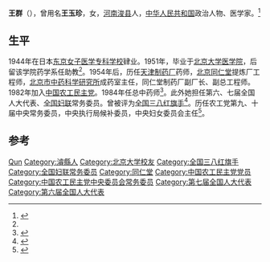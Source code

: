 {{Otheruses|other=名为王群的其他人物|王群}}

'''王群'''（{{bd|1926年|5月|}}），曾用名'''王玉珍'''，女，[[河南|河南]][[浚县|浚县]]人，[[中华人民共和国|中华人民共和国]]政治人物、医学家。<ref name="药学年鉴">{{Cite book|title=中国药学年鉴 1986|last=《中国药学年鉴》编辑委员会编; 彭司勋主编|first=|publisher=人民卫生出版社|year=1988|isbn=7-117-00602-1|location=北京|pages=275}}</ref>

== 生平 ==
1944年在日本[[东京女子医学专科学校|东京女子医学专科学校]]肄业。1951年，毕业于[[北京大学医学院|北京大学医学院]]，后留该学院药学系任助教<ref name="药学年鉴"/>。1954年后，历任[[天津制药厂|天津制药厂]]药师，[[北京同仁堂|北京同仁堂]]提炼厂工程师，[[北京市中药科学研究所|北京市中药科学研究所]]成药室主任，同仁堂制药厂副厂长、副总工程师。1982年加入[[中国农工民主党|中国农工民主党]]。1984年任总中药师<ref>{{Cite book|title=河南当代人物辞典|last=林英海，葛纪谦主编；刘跃进，郭荣魁，崔玉川等副主编；河南当代人物辞典编辑委员会编|first=|publisher=河南当代人物辞典编辑委员会|year=2006.07|isbn=|location=|pages=562}}</ref>。此外她担任第六、七届全国人大代表、[[全国妇联|全国妇联]]常务委员。曾被评为[[全国三八红旗手|全国三八红旗手]]<ref>{{Cite book|title=中国民主党派人物录|last=蒋景源主编|first=|publisher=[[华东师范大学出版社|华东师范大学出版社]]|year=1991.11|isbn=7-5617-0728-2|location=上海|pages=243}}</ref>。历任农工党第九、十届中央常务委员，中央执行局候补委员，中央妇女委员会主任<ref>{{Cite book|title=中国民主党派历史、政纲、人物|last=秦国生，胡治安主编|first=|publisher=[[山东人民出版社|山东人民出版社]]|year=1990.11|isbn=7-209-00722-9|location=济南|pages=648}}</ref>。

== 参考 ==
{{reflist}}

{{Navboxes 
| title  = 王群在[[中国农工民主党|中国农工民主党]]的职务
| list1  =
{{中国农工民主党第九届中央委员会}}
{{中国农工民主党第十届中央委员会}}
}}
{{Navboxes 
| title  = 王群在[[中华全国妇女联合会|中华全国妇女联合会]]的职务
| list1  =
{{中华全国妇女联合会第六届执行委员会}}
{{中华全国妇女联合会第七届执行委员会}}
}}

{{Authority control}}
{{DEFAULTSORT:Wang王}}
[[Category:王姓|Qun]]
[[Category:濬縣人|Category:濬縣人]]
[[Category:北京大学校友|Category:北京大学校友]]
[[Category:全国三八红旗手|Category:全国三八红旗手]]
[[Category:全国妇联常务委员|Category:全国妇联常务委员]]
[[Category:同仁堂|Category:同仁堂]]
[[Category:中国农工民主党党员|Category:中国农工民主党党员]]
[[Category:中国农工民主党中央委员会常务委员|Category:中国农工民主党中央委员会常务委员]]
[[Category:第七届全国人大代表|Category:第七届全国人大代表]]
[[Category:第六届全国人大代表|Category:第六届全国人大代表]]